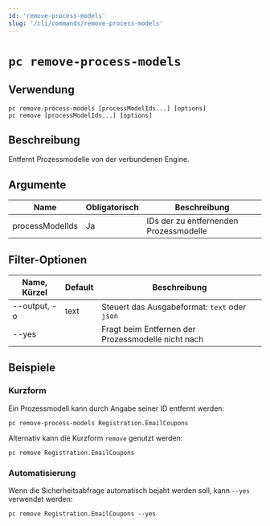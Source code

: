 ```yaml
---
id: 'remove-process-models'
slug: '/cli/commands/remove-process-models'
---
```


# `pc remove-process-models`

## Verwendung

```shell
pc remove-process-models [processModelIds...] [options]
pc remove [processModelIds...] [options]
```

## Beschreibung

Entfernt Prozessmodelle von der verbundenen Engine.

## Argumente

| Name            | Obligatorisch | Beschreibung                           |
| --------------- | ------------- | -------------------------------------- |
| processModelIds | Ja            | IDs der zu entfernenden Prozessmodelle |

## Filter-Optionen

| Name, Kürzel | Default | Beschreibung                                       |
| ------------ | ------- | -------------------------------------------------- |
| --output, -o | text    | Steuert das Ausgabeformat: `text` oder `json`      |
| --yes        |         | Fragt beim Entfernen der Prozessmodelle nicht nach |

## Beispiele

### Kurzform

Ein Prozessmodell kann durch Angabe seiner ID entfernt werden:

```shell
pc remove-process-models Registration.EmailCoupons
```

Alternativ kann die Kurzform `remove` genutzt werden:

```shell
pc remove Registration.EmailCoupons
```

### Automatisierung

Wenn die Sicherheitsabfrage automatisch bejaht werden soll, kann `--yes` verwendet werden:

```shell
pc remove Registration.EmailCoupons --yes
```
